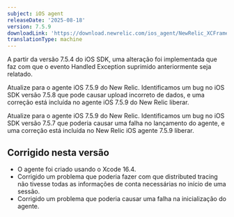 ```yaml
---
subject: iOS agent
releaseDate: '2025-08-18'
version: 7.5.9
downloadLink: 'https://download.newrelic.com/ios_agent/NewRelic_XCFramework_Agent_7.5.9.zip'
translationType: machine
---
```


<Callout variant="important">
  A partir da versão 7.5.4 do iOS SDK, uma alteração foi implementada que faz com que o evento Handled Exception suprimido anteriormente seja relatado.

  Atualize para o agente iOS 7.5.9 do New Relic. Identificamos um bug no iOS SDK versão 7.5.8 que pode causar upload incorreto de dados, e uma correção está incluída no agente iOS 7.5.9 do New Relic liberar.

  Atualize para o agente iOS 7.5.9 do New Relic. Identificamos um bug no iOS SDK versão 7.5.7 que poderia causar uma falha no lançamento do agente, e uma correção está incluída no New Relic iOS agente 7.5.9 liberar.
</Callout>

## Corrigido nesta versão

* O agente foi criado usando o Xcode 16.4.
* Corrigido um problema que poderia fazer com que distributed tracing não tivesse todas as informações de conta necessárias no início de uma sessão.
* Corrigido um problema que poderia causar uma falha na inicialização do agente.